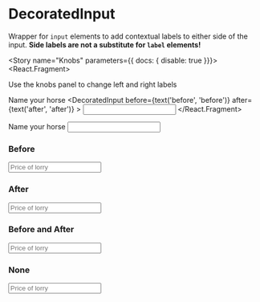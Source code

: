 

<Meta title="Components/Forms/DecoratedInput" decorators={[withKnobs]} component={DecoratedInput} />

# DecoratedInput

<ImportPath component={DecoratedInput} section="forms" />

Wrapper for `input` elements to add contextual labels to either side of the
input. **Side labels are not a substitute for `label` elements!**

<Story name="Knobs" parameters={{ docs: { disable: true }}}>
  <React.Fragment>
    <p className="margin--bottom type--data color--purple fontStyle--italic">
      Use the knobs panel to change left and right labels
    </p>
    <label htmlFor="horseName">Name your horse</label>
    <DecoratedInput
      before={text('before', 'before')}
      after={text('after', 'after')}
    >
      <input id="horseName" type="text" />
    </DecoratedInput>
  </React.Fragment>
</Story>

<Preview isExpanded>
  <React.Fragment>
    <label htmlFor="horseName">Name your horse</label>
    <DecoratedInput
      before='before'
      after='after'
    >
      <input id="horseName" type="text" />
    </DecoratedInput>
  </React.Fragment>
</Preview>

<Props of={DecoratedInput} />

### Before

<Preview>
  <Story name="Before">
    <DecoratedInput before="£">
      <input type="number" placeholder="Price of lorry" step="0.01" min="0.01" />
    </DecoratedInput>
  </Story>
</Preview>

### After

<Preview>
  <Story name="After">
    <DecoratedInput after="GBP">
      <input type="number" placeholder="Price of lorry" step="0.01" min="0.01" />
    </DecoratedInput>
  </Story>
</Preview>

### Before and After

<Preview>
  <Story name="Before and After">
    <DecoratedInput before="£" after="GBP">
      <input type="number" placeholder="Price of lorry" step="0.01" min="0.01" />
    </DecoratedInput>
  </Story>
</Preview>

### None

<Preview>
  <Story name="None">
    <DecoratedInput>
      <input type="number" placeholder="Price of lorry" step="0.01" min="0.01" />
    </DecoratedInput>
  </Story>
</Preview>